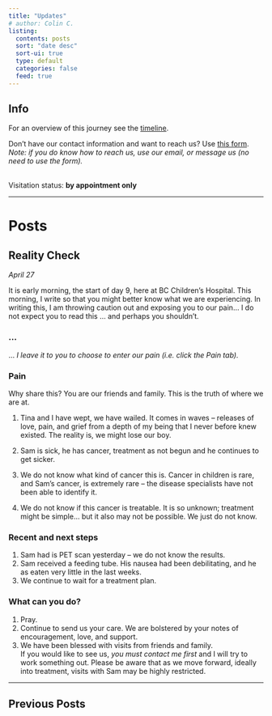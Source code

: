 ```yaml
---
title: "Updates"
# author: Colin C.
listing:
  contents: posts
  sort: "date desc"
  sort-ui: true
  type: default
  categories: false
  feed: true
---
```


## Info

For an overview of this journey see the [timeline](./timeline.html).

Don't have our contact information and want to reach us? Use [this form](/contact.html). <br />*Note: if you do know how to reach us, use our email, or message us (no need to use the form).*

<br/>
Visitation status: **by appointment only**

------------------------------------------------------------------------

# Posts

## Reality Check

*April 27*

It is early morning, the start of day 9, here at BC Children's Hospital. This morning, I write so that you might better know what we are experiencing. In writing this, I am throwing caution out and exposing you to our pain... I do not expect you to read this ... and perhaps you shouldn't.

::: panel-tabset
### \...

... *I leave it to you to choose to enter our pain (i.e. click the Pain tab).*

### Pain

Why share this? You are our friends and family. This is the truth of where we are at.

1.  Tina and I have wept, we have wailed. It comes in waves -- releases of love, pain, and grief from a depth of my being that I never before knew existed. The reality is, we might lose our boy.

2.  Sam is sick, he has cancer, treatment as not begun and he continues to get sicker.

3.  We do not know what kind of cancer this is. Cancer in children is rare, and Sam's cancer, is extremely rare -- the disease specialists have not been able to identify it.

4.  We do not know if this cancer is treatable. It is so unknown; treatment might be simple... but it also may not be possible. We just do not know.
:::

### Recent and next steps

1.  Sam had is PET scan yesterday -- we do not know the results.
2.  Sam received a feeding tube. His nausea had been debilitating, and he as eaten very little in the last weeks.
3.  We continue to wait for a treatment plan.

### What can you do?

1.  Pray.
2.  Continue to send us your care. We are bolstered by your notes of encouragement, love, and support.
3.  We have been blessed with visits from friends and family.\
    If you would like to see us, *you must contact me first* and I will try to work something out. Please be aware that as we move forward, ideally into treatment, visits with Sam may be highly restricted.

------------------------------------------------------------------------

## Previous Posts
